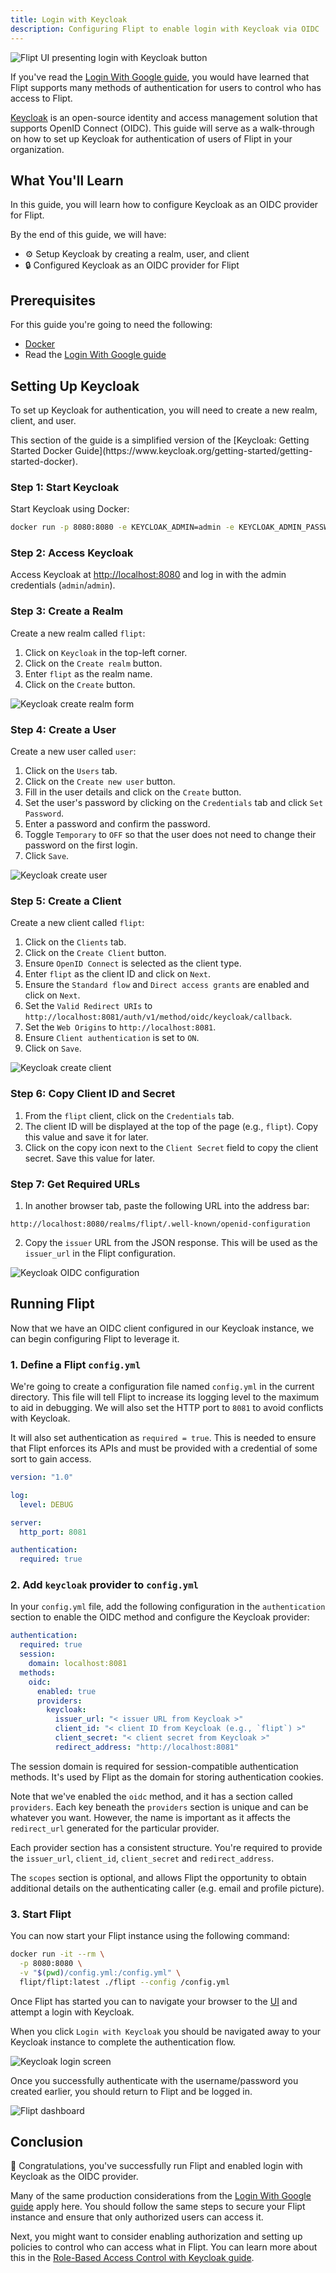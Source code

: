 ```yaml
---
title: Login with Keycloak
description: Configuring Flipt to enable login with Keycloak via OIDC
---
```


![Flipt UI presenting login with Keycloak button](/v1/images/guides/login-with-keycloak/login-with-keycloak.png)

If you've read the [Login With Google guide](/v1/guides/operation/authentication/login-with-google), you would have learned that Flipt supports many methods of authentication for users to control who has access to Flipt.

[Keycloak](https://www.keycloak.org/) is an open-source identity and access management solution that supports OpenID Connect (OIDC). This guide will serve as a walk-through on how to set up Keycloak for authentication of users of Flipt in your organization.

## What You'll Learn

In this guide, you will learn how to configure Keycloak as an OIDC provider for Flipt.

By the end of this guide, we will have:

- ⚙️ Setup Keycloak by creating a realm, user, and client
- 🔒 Configured Keycloak as an OIDC provider for Flipt

## Prerequisites

For this guide you're going to need the following:

- [Docker](https://www.docker.com/)
- Read the [Login With Google guide](/v1/guides/operation/authentication/login-with-google)

## Setting Up Keycloak

To set up Keycloak for authentication, you will need to create a new realm, client, and user.

<Info>
  This section of the guide is a simplified version of the [Keycloak: Getting
  Started Docker
  Guide](https://www.keycloak.org/getting-started/getting-started-docker).
</Info>

### Step 1: Start Keycloak

Start Keycloak using Docker:

```bash
docker run -p 8080:8080 -e KEYCLOAK_ADMIN=admin -e KEYCLOAK_ADMIN_PASSWORD=admin quay.io/keycloak/keycloak:24.0.4 start-dev
```

### Step 2: Access Keycloak

Access Keycloak at [http://localhost:8080](http://localhost:8080) and log in with the admin credentials (`admin`/`admin`).

### Step 3: Create a Realm

Create a new realm called `flipt`:

1. Click on `Keycloak` in the top-left corner.
1. Click on the `Create realm` button.
1. Enter `flipt` as the realm name.
1. Click on the `Create` button.

![Keycloak create realm form](/v1/images/guides/login-with-keycloak/create-keycloak-realm.png)

### Step 4: Create a User

Create a new user called `user`:

1. Click on the `Users` tab.
1. Click on the `Create new user` button.
1. Fill in the user details and click on the `Create` button.
1. Set the user's password by clicking on the `Credentials` tab and click `Set Password`.
1. Enter a password and confirm the password.
1. Toggle `Temporary` to `OFF` so that the user does not need to change their password on the first login.
1. Click `Save`.

![Keycloak create user](/v1/images/guides/login-with-keycloak/create-keycloak-user.png)

### Step 5: Create a Client

Create a new client called `flipt`:

1. Click on the `Clients` tab.
1. Click on the `Create Client` button.
1. Ensure `OpenID Connect` is selected as the client type.
1. Enter `flipt` as the client ID and click on `Next`.
1. Ensure the `Standard flow` and `Direct access grants` are enabled and click on `Next`.
1. Set the `Valid Redirect URIs` to `http://localhost:8081/auth/v1/method/oidc/keycloak/callback`.
1. Set the `Web Origins` to `http://localhost:8081`.
1. Ensure `Client authentication` is set to `ON`.
1. Click on `Save`.

![Keycloak create client](/v1/images/guides/login-with-keycloak/create-keycloak-client.png)

### Step 6: Copy Client ID and Secret

1. From the `flipt` client, click on the `Credentials` tab.
1. The client ID will be displayed at the top of the page (e.g., `flipt`). Copy this value and save it for later.
1. Click on the copy icon next to the `Client Secret` field to copy the client secret. Save this value for later.

### Step 7: Get Required URLs

1. In another browser tab, paste the following URL into the address bar:

```
http://localhost:8080/realms/flipt/.well-known/openid-configuration
```

2. Copy the `issuer` URL from the JSON response. This will be used as the `issuer_url` in the Flipt configuration.

![Keycloak OIDC configuration](/v1/images/guides/login-with-keycloak/keycloak-oidc-configuration.png)

## Running Flipt

Now that we have an OIDC client configured in our Keycloak instance, we can begin configuring Flipt to leverage it.

### 1. Define a Flipt `config.yml`

We're going to create a configuration file named `config.yml` in the current directory.
This file will tell Flipt to increase its logging level to the maximum to aid in debugging. We will also set the HTTP port to `8081` to avoid conflicts with Keycloak.

It will also set authentication as `required = true`.
This is needed to ensure that Flipt enforces its APIs and must be provided with a credential of some sort to gain access.

```yaml config.yml
version: "1.0"

log:
  level: DEBUG

server:
  http_port: 8081

authentication:
  required: true
```

### 2. Add `keycloak` provider to `config.yml`

In your `config.yml` file, add the following configuration in the `authentication` section to enable the OIDC method and configure the Keycloak provider:

```yaml config.yml
authentication:
  required: true
  session:
    domain: localhost:8081
  methods:
    oidc:
      enabled: true
      providers:
        keycloak:
          issuer_url: "< issuer URL from Keycloak >"
          client_id: "< client ID from Keycloak (e.g., `flipt`) >"
          client_secret: "< client secret from Keycloak >"
          redirect_address: "http://localhost:8081"
```

The session domain is required for session-compatible authentication methods. It's used by Flipt as the domain for storing authentication cookies.

Note that we've enabled the `oidc` method, and it has a section called `providers`. Each key beneath the `providers` section is unique and can be whatever you want. However, the name is important as it affects the `redirect_url` generated for the particular provider.

Each provider section has a consistent structure. You're required to provide the `issuer_url`, `client_id`, `client_secret` and `redirect_address`.

The `scopes` section is optional, and allows Flipt the opportunity to obtain additional details on the authenticating caller (e.g. email and profile picture).

### 3. Start Flipt

You can now start your Flipt instance using the following command:

```sh
docker run -it --rm \
  -p 8080:8080 \
  -v "$(pwd)/config.yml:/config.yml" \
  flipt/flipt:latest ./flipt --config /config.yml
```

Once Flipt has started you can to navigate your browser to the [UI](http://localhost:8081) and attempt a login with Keycloak.

When you click `Login with Keycloak` you should be navigated away to your Keycloak instance to complete the authentication flow.

![Keycloak login screen](/v1/images/guides/login-with-keycloak/keycloak-login.png)

Once you successfully authenticate with the username/password you created earlier, you should return to Flipt and be logged in.

![Flipt dashboard](/v1/images/guides/login-with-keycloak/flipt-dashboard.png)

## Conclusion

🎉 Congratulations, you've successfully run Flipt and enabled login with Keycloak as the OIDC provider.

Many of the same production considerations from the [Login With Google guide](/v1/guides/operation/authentication/login-with-google) apply here. You should follow the same steps to secure your Flipt instance and ensure that only authorized users can access it.

Next, you might want to consider enabling authorization and setting up policies to control who can access what in Flipt. You can learn more about this in the [Role-Based Access Control with Keycloak guide](/v1/guides/operation/authorization/rbac-with-keycloak).
